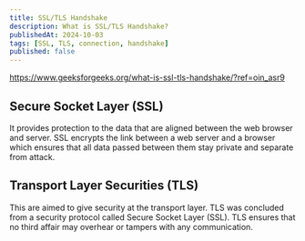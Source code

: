 ```yaml
---
title: SSL/TLS Handshake
description: What is SSL/TLS Handshake?
publishedAt: 2024-10-03
tags: [SSL, TLS, connection, handshake]
published: false
---
```


https://www.geeksforgeeks.org/what-is-ssl-tls-handshake/?ref=oin_asr9

## Secure Socket Layer (SSL)

It provides protection to the data that are aligned between the web browser and server. SSL encrypts the link between a web server and a browser which ensures that all data passed between them stay private and separate from attack.

## Transport Layer Securities (TLS)

This are aimed to give security at the transport layer. TLS was concluded from a security protocol called Secure Socket Layer (SSL). TLS ensures that no third affair may overhear or tampers with any communication.
